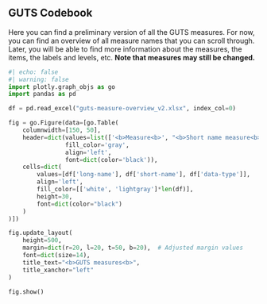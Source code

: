 ## GUTS Codebook

Here you can find a preliminary version of all the GUTS measures. For now, you can find an overview of all measure names that you can scroll through. Later, you will be able to find more information about the measures, the items, the labels and levels, etc. **Note that measures may still be changed.**

```python
#| echo: false
#| warning: false
import plotly.graph_objs as go
import pandas as pd

df = pd.read_excel("guts-measure-overview_v2.xlsx", index_col=0) 

fig = go.Figure(data=[go.Table(
    columnwidth=[150, 50],
    header=dict(values=list(['<b>Measure<b>', "<b>Short name measure<b>", "<b>Data type<b>"]),
                fill_color='gray',
                align='left',
                font=dict(color='black')),
    cells=dict(
        values=[df['long-name'], df['short-name'], df['data-type']],
        align='left',
        fill_color=[['white', 'lightgray']*len(df)],
        height=30,
        font=dict(color="black")
    )
)])

fig.update_layout(
    height=500,
    margin=dict(r=20, l=20, t=50, b=20),  # Adjusted margin values
    font=dict(size=14),
    title_text="<b>GUTS measures<b>",
    title_xanchor="left"
)

fig.show()
```
